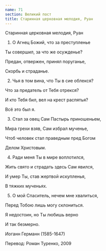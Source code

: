 ```yaml
---
name: 71
section: Великий пост
title: Старинная церковная мелодия, Руан
---
```

Старинная церковная мелодия, Руан


1. О Агнец Божий, что за преступленье

Ты совершил, за что же осужденье?

Предан, отвержен, принял поруганье,

Скорбь и страданье.


2. Чья в том вина, что Ты в сие облекся?

 Что за предатель от Тебя отрекся?

И кто Тебя бил, вел на крест распятья?

Всё это был я.


3. Стал за овец Сам Пастырь приношеньем,

Мира грехи взяв, Сам избрал мученье,

Чтоб человек стал праведным пред Богом

Делом Христовым.


4. Ради меня Ты в мире воплотился,

Жить свято и страдать здесь Сам явился,

И умер Ты, став жертвой искупленья,

В тяжких мученьях.


5. О мой Спаситель, нечем мне хвалиться,

Перед Тобою лишь могу склониться.

Я недостоин, но Ты любишь верно

И так безмерно.


Иоганн Германн (1585-1647)

Перевод: Роман Туренко, 2009